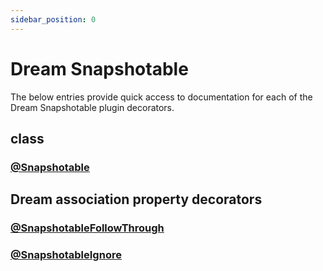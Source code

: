 ```yaml
---
sidebar_position: 0
---
```



# Dream Snapshotable

The below entries provide quick access to documentation for each of the Dream Snapshotable plugin decorators.

## class

### [@Snapshotable](../../plugins/snapshot/overview)

## Dream association property decorators

### [@SnapshotableFollowThrough](../../plugins/snapshot/usage#including-through-associations)

### [@SnapshotableIgnore](../../plugins/snapshot/usage#filtering-out-unwanted-associations)
